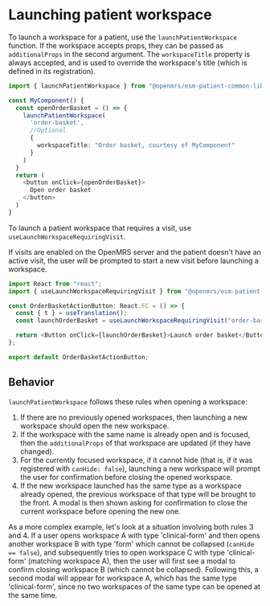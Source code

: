 # Launching patient workspace

To launch a workspace for a patient, use the `launchPatientWorkspace` function. If the workspace accepts props, they can be passed as `additionalProps` in the second argument. The `workspaceTitle` property is always accepted, and is used to override the workspace's title (which is defined in its registration).

```ts copy
import { launchPatientWorkspace } from "@openmrs/esm-patient-common-lib";

const MyComponent() {
  const openOrderBasket = () => {
    launchPatientWorkspace(
      'order-basket',
      //Optional
      {
        workspaceTitle: "Order basket, courtesy of MyComponent"
      }
    )
  }
  return (
    <button onClick={openOrderBasket}>
      Open order basket
    </button>
  )
}
```

To launch a patient workspace that requires a visit, use `useLaunchWorkspaceRequiringVisit`.

If visits are enabled on the OpenMRS server and the patient doesn't have an active visit, the user will be prompted to start a new visit before launching a workspace.

```ts copy
import React from "react";
import { useLaunchWorkspaceRequiringVisit } from "@openmrs/esm-patient-common-lib";

const OrderBasketActionButton: React.FC = () => {
  const { t } = useTranslation();
  const launchOrderBasket = useLaunchWorkspaceRequiringVisit("order-basket");

  return <Button onClick={launchOrderBasket}>Launch order basket</Button>;
};

export default OrderBasketActionButton;
```

## Behavior

`launchPatientWorkspace` follows these rules when opening a workspace:

1. If there are no previously opened workspaces, then launching a new workspace should open the new workspace.
2. If the workspace with the same name is already open and is focused, then the `additionalProps` of that workspace are updated (if they have changed).
3. For the currently focused workspace, if it cannot hide (that is, if it was registered with `canHide: false`), launching a new workspace will prompt the user for confirmation before closing the opened workspace.
4. If the new workspace launched has the same type as a workspace already opened, the previous workspace of that type will be brought to the front. A modal is then shown asking for confirmation to close the current workspace before opening the new one.

As a more complex example, let's look at a situation involving both rules 3 and 4. If a user opens workspace A with type 'clinical-form' and then opens another workspace B with type 'form' which cannot be collapsed (`canHide == false`), and subsequently tries to open workspace C with type 'clinical-form' (matching workspace A), then the user will first see a modal to confirm closing workspace B (which cannot be collapsed). Following this, a second modal will appear for workspace A, which has the same type 'clinical-form', since no two workspaces of the same type can be opened at the same time.
